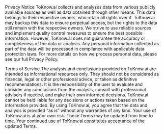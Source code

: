 Privacy Notice
ToKnow.ai collects and analyzes data from various publicly available sources as well as data obtained through other means. This data belongs to their respective owners, who retain all rights over it. ToKnow.ai may backup this data to ensure perpetual access, but the rights to the data still remain with the respective owners.
We strive to use reliable sources and implement quality control measures to ensure the best possible information. However, ToKnow.ai does not guarantee the accuracy or completeness of the data or analysis.
Any personal information collected as part of the data will be processed in compliance with applicable data protection laws. For more details on how we process personal data, please see our full Privacy Policy.

Terms of Service
The analysis and conclusions provided on ToKnow.ai are intended as informational resources only. They should not be considered as financial, legal or other professional advice, or taken as definitive recommendations.
It is the responsibility of the user to evaluate and consider any conclusions from the analysis, consult with professional advisors if needed, and make their own informed decisions. ToKnow.ai cannot be held liable for any decisions or actions taken based on the information provided.
By using ToKnow.ai, you agree that the data and analysis is provided "as is" without any warranties of any kind. Your use of ToKnow.ai is at your own risk.
These Terms may be updated from time to time. Your continued use of ToKnow.ai constitutes acceptance of the updated Terms.
